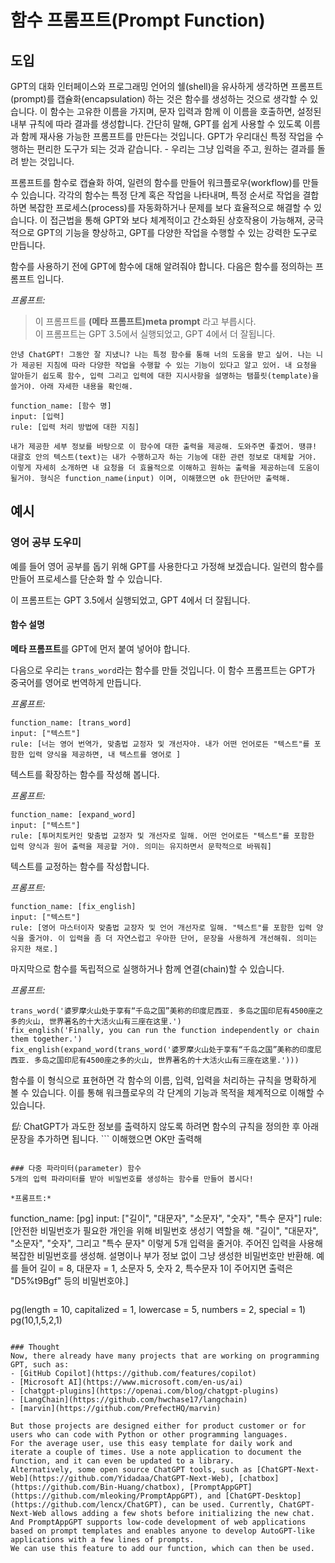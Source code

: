 # 함수 프롬프트(Prompt Function)

## 도입
GPT의 대화 인터페이스와 프로그래밍 언어의 쉘(shell)을 유사하게  생각하면  프롬프트(prompt)를 캡슐화(encapsulation) 하는 것은 함수를 생성하는 것으로 생각할 수 있습니다. 이 함수는 고유한 이름을 가지며, 문자 입력과 함께 이 이름을 호출하면, 설정된 내부 규칙에 따라 결과를 생성합니다. 간단히 말해, GPT를 쉽게 사용할 수 있도록 이름과 함께 재사용 가능한 프롬프트를 만든다는 것입니다. GPT가 우리대신 특정 작업을 수행하는 편리한 도구가 되는 것과 같습니다. - 우리는 그냥 입력을 주고, 원하는 결과를 돌려 받는 것입니다.

프롬프트를 함수로 캡슐화 하여, 일련의 함수를 만들어 워크플로우(workflow)를 만들 수 있습니다. 각각의 함수는 특정 단계 혹은 작업을 나타내며, 특정 순서로 작업을 결합하면 복잡한 프로세스(process)를 자동화하거나 문제를 보다 효율적으로 해결할 수 있습니다. 이 접근법을 통해 GPT와 보다 체계적이고 간소화된 상호작용이 가능해져, 궁극적으로 GPT의 기능을 향상하고, GPT를 다양한 작업을 수행할 수 있는 강력한 도구로 만듭니다.

함수를 사용하기 전에 GPT에 함수에 대해 알려줘야 합니다. 다음은 함수를 정의하는 프롬프트 입니다.

*프롬프트:*
> 이 프롬프트를 **(메타 프롬프트)meta prompt** 라고 부릅시다.  
이 프롬프트는 GPT 3.5에서 실행되었고, GPT 4에서 더 잘됩니다.

```
안녕 ChatGPT! 그동안 잘 지냈니? 나는 특정 함수를 통해 너의 도움을 받고 싶어. 나는 니가 제공된 지침에 따라 다양한 작업을 수행할 수 있는 기능이 있다고 알고 있어. 내 요청을 알아듣기 쉽도록 함수, 입력 그리고 입력에 대한 지시사항을 설명하는 탬플릿(template)을 쓸거야. 아래 자세한 내용을 확인해.

function_name: [함수 명]
input: [입력]
rule: [입력 처리 방법에 대한 지침]

내가 제공한 세부 정보를 바탕으로 이 함수에 대한 출력을 제공해. 도와주면 좋겠어. 땡큐!
대괄호 안의 텍스트(text)는 내가 수행하고자 하는 기능에 대한 관련 정보로 대체할 거야. 이렇게 자세히 소개하면 내 요청을 더 효율적으로 이해하고 원하는 출력을 제공하는데 도움이 될거야. 형식은 function_name(input) 이며, 이해했으면 ok 한단어만 출력해.
```


## 예시

### 영어 공부 도우미
예를 들어 영어 공부를 돕기 위해 GPT를 사용한다고 가정해 보겠습니다. 일련의 함수를 만들어 프로세스를 단순화 할 수 있습니다.

이 프롬프트는 GPT 3.5에서 실행되었고, GPT 4에서 더 잘됩니다.

#### 함수 설명
**메타 프롬프트**를 GPT에 먼저 붙여 넣어야 합니다.

다음으로 우리는 `trans_word`라는 함수를 만들 것입니다.
이 함수 프롬프트는 GPT가 중국어를 영어로 번역하게 만듭니다.

*프롬프트:*
```
function_name: [trans_word]
input: ["텍스트"]
rule: [너는 영어 번역가, 맞춤법 교정자 및 개선자야. 내가 어떤 언어로든 "텍스트"를 포함한 입력 양식을 제공하면, 내 텍스트를 영어로 ]
```

텍스트를 확장하는 함수를 작성해 봅니다.

*프롬프트:*
```
function_name: [expand_word]
input: ["텍스트"]
rule: [투머치토커인 맞춤법 교정자 및 개선자로 일해. 어떤 언어로든 "텍스트"를 포함한 입력 양식과 원어 출력을 제공할 거야. 의미는 유지하면서 문학적으로 바꿔줘]
```

텍스트를 교정하는 함수를 작성합니다.

*프롬프트:*
```
function_name: [fix_english]
input: ["텍스트"]
rule: [영어 마스터이자 맞춤법 교장자 및 언어 개선자로 일해. "텍스트"를 포함한 입력 양식을 줄거야. 이 입력을 좀 더 자연스럽고 우아한 단어, 문장을 사용하게 개선해줘. 의미는 유지한 채로.]
```

마지막으로 함수를 독립적으로 실행하거나 함께 연결(chain)할 수 있습니다.

*프롬프트:*
```
trans_word('婆罗摩火山处于享有“千岛之国”美称的印度尼西亚. 多岛之国印尼有4500座之多的火山, 世界著名的十大活火山有三座在这里.')
fix_english('Finally, you can run the function independently or chain them together.')
fix_english(expand_word(trans_word('婆罗摩火山处于享有“千岛之国”美称的印度尼西亚. 多岛之国印尼有4500座之多的火山, 世界著名的十大活火山有三座在这里.')))
```
함수를 이 형식으로 표현하면 각 함수의 이름, 입력, 입력을 처리하는 규칙을 명확하게 볼 수 있습니다. 이를 통해 워크플로우의 각 단계의 기능과 목적을 체계적으로 이해할 수 있습니다.

_팁:_
ChatGPT가 과도한 정보를 출력하지 않도록 하려면 함수의 규칙을 정의한 후 아래 문장을 추가하면 됩니다. ```
이해했으면 OK만 출력해
```

### 다중 파라미터(parameter) 함수
5개의 입력 파라미터를 받아 비밀번호를 생성하는 함수를 만들어 봅시다!

*프롬프트:*
```
function_name: [pg]
input: ["길이", "대문자", "소문자", "숫자", "특수 문자"]
rule: [안전한 비밀번호가 필요한 개인을 위해 비밀번호 생성기 역할을 해. "길이", "대문자", "소문자", "숫자", 그리고 "특수 문자" 이렇게 5개 입력을 줄거야. 주어진 입력을 사용해 복잡한 비밀번호를 생성해. 설명이나 부가 정보 없이 그냥 생성한 비밀번호만 반환해. 예를 들어 길이 = 8, 대문자 = 1, 소문자 5, 숫자 2, 특수문자 1이 주어지면 출력은 "D5%t9Bgf" 등의 비밀번호야.]
```
```
pg(length = 10, capitalized = 1, lowercase = 5, numbers = 2, special = 1)
pg(10,1,5,2,1)
```

### Thought
Now, there already have many projects that are working on programming GPT, such as:
- [GitHub Copilot](https://github.com/features/copilot)
- [Microsoft AI](https://www.microsoft.com/en-us/ai)
- [chatgpt-plugins](https://openai.com/blog/chatgpt-plugins)
- [LangChain](https://github.com/hwchase17/langchain)
- [marvin](https://github.com/PrefectHQ/marvin)

But those projects are designed either for product customer or for users who can code with Python or other programming languages. 
For the average user, use this easy template for daily work and iterate a couple of times. Use a note application to document the function, and it can even be updated to a library. 
Alternatively, some open source ChatGPT tools, such as [ChatGPT-Next-Web](https://github.com/Yidadaa/ChatGPT-Next-Web), [chatbox](https://github.com/Bin-Huang/chatbox), [PromptAppGPT](https://github.com/mleoking/PromptAppGPT), and [ChatGPT-Desktop](https://github.com/lencx/ChatGPT), can be used. Currently, ChatGPT-Next-Web allows adding a few shots before initializing the new chat. And PromptAppGPT supports low-code development of web applications based on prompt templates and enables anyone to develop AutoGPT-like applications with a few lines of prompts.
We can use this feature to add our function, which can then be used.

